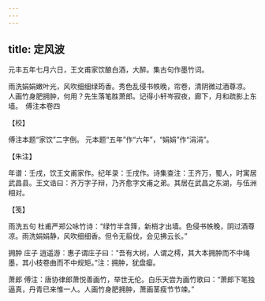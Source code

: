 ```yaml
---
---
---
```

title: 定风波
---







元丰五年七月六日，王文甫家饮酿白酒，大醉。集古句作墨竹词。

雨洗娟娟嫩叶光，风吹细细绿筠香。秀色乱侵书帙晚，帘卷，清阴微过酒尊凉。　人画竹身肥拥肿，何用？先生落笔胜萧郎。记得小轩岑寂夜，廊下，月和疏影上东墙。　傅注本卷四





【校】


傅注本题“家饮”二字倒。 元本题“五年”作“六年”，“娟娟”作“涓涓”。





【朱注】


年谱：壬戌，饮王文甫家作。纪年录：壬戌作。诗集查注：王齐万，蜀人，时寓居武昌县。王文诰曰：齐万字子辩，乃齐愈字文甫之弟。其居在武昌之东湖，与伍洲相对。





【笺】


雨洗五句 杜甫严郑公咏竹诗：“绿竹半含箨，新梢才出墙。色侵书帙晚，阴过酒尊凉。雨洗娟娟静，风吹细细香。但令无翦伐，会见拂云长。”

拥肿 庄子 逍遥游：惠子谓庄子曰：“吾有大树，人谓之樗，其大本拥肿而不中绳墨，其小枝卷曲而不中规矩。”注：拥肿，犹盘瘿。

萧郎 傅注：唐协律郎萧悦善画竹，举世无伦。白乐天尝为画竹歌曰：“萧郎下笔独逼真，丹青已来惟一人。人画竹身肥拥肿，萧画茎瘦节节竦。”